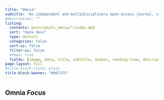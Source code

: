 ```yaml
---
title: "Omnia"
subtitle: "An independent and multidisciplinary open-access journal, created by [**Mauro Maver**](https://www.mauromaver.eu)"
#description: ""
listing:
  contents: posts/posts_omnia/*/index.qmd
  sort: "date desc"
  type: default
  categories: false
  sort-ui: false
  filter-ui: false
  #feed: true
  fields: [image, date, title, subtitle, author, reading-time, description]
page-layout: full
#title-block-style: plain
title-block-banner: "#007373" 
---
```


## Omnia *Focus*
